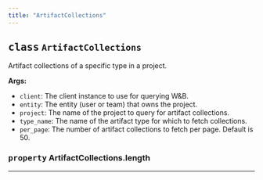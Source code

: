 ```yaml
---
title: "ArtifactCollections"
---
```









## <kbd>class</kbd> `ArtifactCollections`
Artifact collections of a specific type in a project. 



**Args:**
 
 - `client`:  The client instance to use for querying W&B. 
 - `entity`:  The entity (user or team) that owns the project. 
 - `project`:  The name of the project to query for artifact collections. 
 - `type_name`:  The name of the artifact type for which to fetch collections. 
 - `per_page`:  The number of artifact collections to fetch per page. Default is 50. 


### <kbd>property</kbd> ArtifactCollections.length





---



